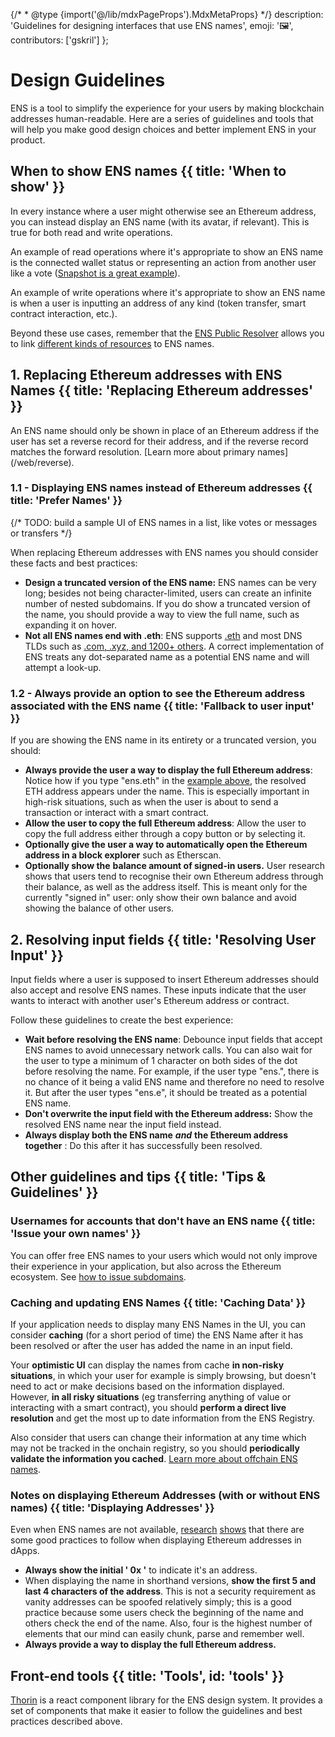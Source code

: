 {/* * @type {import('@/lib/mdxPageProps').MdxMetaProps} */}
  description: 'Guidelines for designing interfaces that use ENS names',
  emoji: '🖼️',
  contributors: ['gskril']
};

# Design Guidelines

ENS is a tool to simplify the experience for your users by making blockchain addresses human-readable.
Here are a series of guidelines and tools that will help you make good design choices and better implement ENS in your product.

## When to show ENS names {{ title: 'When to show' }}

In every instance where a user might otherwise see an Ethereum address, you can instead display an ENS name (with its avatar, if relevant).
This is true for both read and write operations.

An example of read operations where it's appropriate to show an ENS name is the connected wallet status or representing an action from another user like a vote ([Snapshot is a great example](https://snapshot.org/#/ens.eth/proposal/0xd810c4cf2f09737a6f833f1ec51eaa5504cbc0afeeb883a21a7e1c91c8a597e4)).

<div className="card1 p-4 flex justify-center">
    <Usertag name="ens.eth" image="https://i.imgur.com/ga6y0c0.jpg" />
</div>

An example of write operations where it's appropriate to show an ENS name is when a user is inputting an address of any kind (token transfer, smart contract interaction, etc.).

<LiveDemo id="send_transaction" />

<div id="send_transaction" />

Beyond these use cases, remember that the [ENS Public Resolver](/resolvers/public) allows you to link [different kinds of resources](/web/records) to ENS names.

## 1. Replacing Ethereum addresses with ENS Names {{ title: 'Replacing Ethereum addresses' }}

<Note>
  An ENS name should only be shown in place of an Ethereum address if the user
  has set a reverse record for their address, and if the reverse record matches
  the forward resolution. [Learn more about primary names](/web/reverse).
</Note>

### 1.1 - Displaying ENS names instead of Ethereum addresses {{ title: 'Prefer Names' }}

{/* TODO: build a sample UI of ENS names in a list, like votes or messages or transfers */}

When replacing Ethereum addresses with ENS names you should consider these facts and best practices:

- **Design a truncated version of the ENS name:** ENS names can be very long; besides not being character-limited, users can create an infinite number of nested subdomains.
  If you do show a truncated version of the name, you should provide a way to view the full name, such as expanding it on hover.
- **Not all ENS names end with .eth**: ENS supports [.eth](/registry/eth) and most DNS TLDs such as [.com, .xyz, and 1200+ others](/dns/tlds).
  A correct implementation of ENS treats any dot-separated name as a potential ENS name and will attempt a look-up.

### 1.2 - Always provide an option to see the Ethereum address associated with the ENS name {{ title: 'Fallback to user input' }}

If you are showing the ENS name in its entirety or a truncated version, you should:

- **Always provide the user a way to display the full Ethereum address**: Notice how if you type "ens.eth" in the [example above](#send_transaction), the resolved ETH address appears under the name.
  This is especially important in high-risk situations, such as when the user is about to send a transaction or interact with a smart contract.
- **Allow the user to copy the full Ethereum address**: Allow the user to copy the full address either through a copy button or by selecting it.
- **Optionally give the user a way to automatically open the Ethereum address in a block explorer** such as Etherscan.
- **Optionally show the** **balance amount of signed-in users.** User research shows that users tend to recognise their own Ethereum address through their balance, as well as the address itself.
  This is meant only for the currently "signed in" user: only show their own balance and avoid showing the balance of other users.

## 2. Resolving input fields {{ title: 'Resolving User Input' }}

<LiveDemo id="send_transaction" />

Input fields where a user is supposed to insert Ethereum addresses should also accept and resolve ENS names. These inputs indicate that the user wants to interact with another user's Ethereum address or contract.

Follow these guidelines to create the best experience:

- **Wait before resolving the ENS name**: Debounce input fields that accept ENS names to avoid unnecessary network calls. You can also wait for the user to type a minimum of 1 character on both sides of the dot before resolving the name. For example, if the user type "ens.", there is no chance of it being a valid ENS name and therefore no need to resolve it. But after the user types "ens.e", it should be treated as a potential ENS name.
- **Don't overwrite the input field with the Ethereum address:** Show the resolved ENS name near the input field instead.
- **Always display both the ENS name** _**and**_ **the Ethereum address together** : Do this after it has successfully been resolved.

## Other guidelines and tips {{ title: 'Tips & Guidelines' }}

### Usernames for accounts that don't have an ENS name {{ title: 'Issue your own names' }}

You can offer free ENS names to your users which would not only improve their experience in your application, but also across the Ethereum ecosystem.
See [how to issue subdomains](/web/subdomains).

### Caching and updating ENS Names {{ title: 'Caching Data' }}

If your application needs to display many ENS Names in the UI, you can consider **caching** (for a short period of time) the ENS Name after it has been resolved or after the user has added the name in an input field.

Your **optimistic UI** can display the names from cache **in non-risky situations**, in which your user for example is simply browsing, but doesn't need to act or make decisions based on the information displayed.
However, **in all risky situations** \(eg transferring anything of value or interacting with a smart contract\), you should **perform a direct live resolution** and get the most up to date information from the ENS Registry.

Also consider that users can change their information at any time which may not be tracked in the onchain registry, so you should **periodically validate the information you cached**. [Learn more about offchain ENS names](/learn/ccip).

### Notes on displaying Ethereum Addresses \(with or without ENS names\) {{ title: 'Displaying Addresses' }}

Even when ENS names are not available, [research](https://medium.com/@lyricalpolymath/web3designdecisionframework-e84075816515) [shows](https://medium.com/@lyricalpolymath/web3-design-principles-f21db2f240c1) that there are some good practices to follow when displaying Ethereum addresses in dApps.

- **Always show the initial ' 0x '** to indicate it's an address.
- When displaying the name in shorthand versions, **show the first 5 and last 4 characters of the address**.
  This is not a security requirement as vanity addresses can be spoofed relatively simply; this is a good practice because some users check the beginning of the name and others check the end of the name.
  Also, four is the highest number of elements that our mind can easily chunk, parse and remember well.
- **Always provide a way to display the full Ethereum address.**

## Front-end tools {{ title: 'Tools', id: 'tools' }}

[Thorin](https://thorin.ens.domains/) is a react component library for the ENS design system.
It provides a set of components that make it easier to follow the guidelines and best practices described above.
